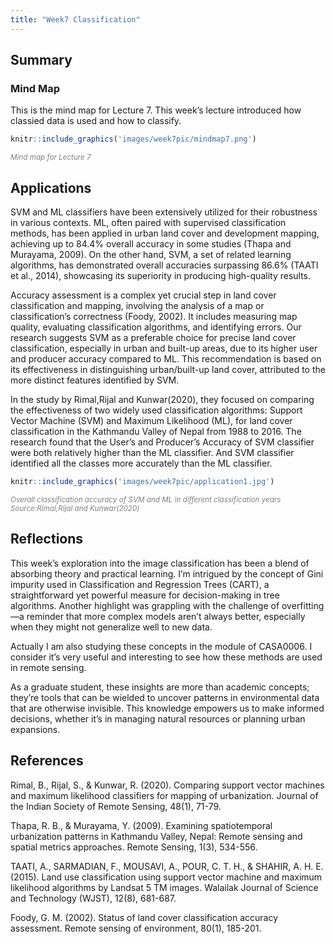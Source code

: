 ```yaml
---
title: "Week7 Classification"
---
```


## Summary

### Mind Map

This is the mind map for Lecture 7. This week's lecture introduced how classied data is used and how to classify.

```r
knitr::include_graphics('images/week7pic/mindmap7.png') 
```

::: {align="center" style="font-size: smaller; color: gray;"}
<em>Mind map for Lecture 7</em>
:::

## Applications

SVM and ML classifiers have been extensively utilized for their robustness in various contexts. ML, often paired with supervised classification methods, has been applied in urban land cover and development mapping, achieving up to 84.4% overall accuracy in some studies (Thapa and Murayama, 2009). On the other hand, SVM, a set of related learning algorithms, has demonstrated overall accuracies surpassing 86.6% (TAATI et al., 2014), showcasing its superiority in producing high-quality results.

Accuracy assessment is a complex yet crucial step in land cover classification and mapping, involving the analysis of a map or classification's correctness (Foody, 2002). It includes measuring map quality, evaluating classification algorithms, and identifying errors. Our research suggests SVM as a preferable choice for precise land cover classification, especially in urban and built-up areas, due to its higher user and producer accuracy compared to ML. This recommendation is based on its effectiveness in distinguishing urban/built-up land cover, attributed to the more distinct features identified by SVM.

In the study by Rimal,Rijal and Kunwar(2020), they focused on comparing the effectiveness of two widely used classification algorithms: Support Vector Machine (SVM) and Maximum Likelihood (ML), for land cover classification in the Kathmandu Valley of Nepal from 1988 to 2016. The research found that the User's and Producer's Accuracy of SVM classifier were both relatively higher than the ML classifier. And SVM classifier identified all the classes more accurately than the ML classifier.

```r
knitr::include_graphics('images/week7pic/application1.jpg') 
```

::: {align="center" style="font-size: smaller; color: gray;"}
<em>Overall classification accuracy of SVM and ML in different classification years</em> <em>Source:Rimal,Rijal and Kunwar(2020)</em>
:::

## Reflections

This week's exploration into the image classification has been a blend of absorbing theory and practical learning. I'm intrigued by the concept of Gini impurity used in Classification and Regression Trees (CART), a straightforward yet powerful measure for decision-making in tree algorithms. Another highlight was grappling with the challenge of overfitting---a reminder that more complex models aren't always better, especially when they might not generalize well to new data.

Actually I am also studying these concepts in the module of CASA0006. I consider it's very useful and interesting to see how these methods are used in remote sensing.

As a graduate student, these insights are more than academic concepts; they're tools that can be wielded to uncover patterns in environmental data that are otherwise invisible. This knowledge empowers us to make informed decisions, whether it's in managing natural resources or planning urban expansions.

## References

Rimal, B., Rijal, S., & Kunwar, R. (2020). Comparing support vector machines and maximum likelihood classifiers for mapping of urbanization. Journal of the Indian Society of Remote Sensing, 48(1), 71-79.

Thapa, R. B., & Murayama, Y. (2009). Examining spatiotemporal urbanization patterns in Kathmandu Valley, Nepal: Remote sensing and spatial metrics approaches. Remote Sensing, 1(3), 534-556.

TAATI, A., SARMADIAN, F., MOUSAVI, A., POUR, C. T. H., & SHAHIR, A. H. E. (2015). Land use classification using support vector machine and maximum likelihood algorithms by Landsat 5 TM images. Walailak Journal of Science and Technology (WJST), 12(8), 681-687.

Foody, G. M. (2002). Status of land cover classification accuracy assessment. Remote sensing of environment, 80(1), 185-201.
